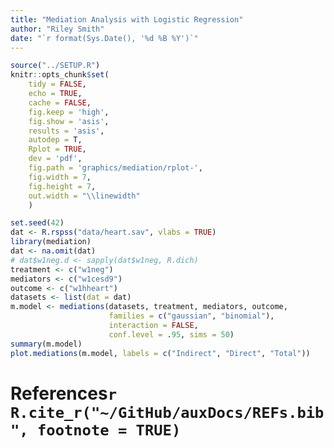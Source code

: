 ```yaml
---
title: "Mediation Analysis with Logistic Regression"
author: "Riley Smith"
date: "`r format(Sys.Date(), '%d %B %Y')`"
---
```


```r
source("../SETUP.R")
knitr::opts_chunk$set(
    tidy = FALSE,
    echo = TRUE,
    cache = FALSE,
    fig.keep = 'high',
    fig.show = 'asis',
    results = 'asis',
    autodep = T,
    Rplot = TRUE,
    dev = 'pdf',
    fig.path = 'graphics/mediation/rplot-',
    fig.width = 7,
    fig.height = 7,
    out.width = "\\linewidth"
    )
```


```r
set.seed(42)
dat <- R.rspss("data/heart.sav", vlabs = TRUE)
library(mediation)
dat <- na.omit(dat)
# dat$w1neg.d <- sapply(dat$w1neg, R.dich)
treatment <- c("w1neg")
mediators <- c("w1cesd9")
outcome <- c("w1hheart")
datasets <- list(dat = dat)
m.model <- mediations(datasets, treatment, mediators, outcome,
                      families = c("gaussian", "binomial"), 
                      interaction = FALSE,
                      conf.level = .95, sims = 50)
summary(m.model)
plot.mediations(m.model, labels = c("Indirect", "Direct", "Total"))
```



\newpage
# References`r R.cite_r("~/GitHub/auxDocs/REFs.bib", footnote = TRUE)`
